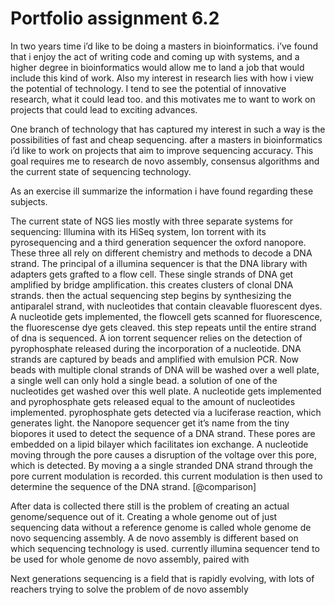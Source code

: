 # Portfolio assignment 6.2

In two years time i'd like to be doing a masters in bioinformatics. i've found that i enjoy the act of writing code and coming up with systems, and a higher degree in bioinformatics would allow me to land a job that would include this kind of work. Also my interest in research lies with how i view the potential of technology. I tend to see the potential of innovative research, what it could lead too. and this motivates me to want to work on projects that could lead to exciting advances.  

One branch of technology that has captured my interest in such a way is the possibilities of fast and cheap sequencing. after a masters in bioinformatics i'd like to work on projects that aim to improve sequencing accuracy. This goal requires me to research de novo assembly, consensus algorithms and the current state of sequencing technology.

As an exercise ill summarize the information i have found regarding these subjects.

The current state of NGS lies mostly with three separate systems for sequencing: Illumina with its HiSeq system, Ion torrent with its pyrosequencing and a third generation sequencer the oxford nanopore. These three all rely on different chemistry and methods to decode a DNA strand. 
The principal of a illumina sequencer is that the DNA library with adapters gets grafted to a flow cell. These single strands of DNA get amplified by bridge amplification. this creates clusters of clonal DNA strands. then the actual sequencing step begins by synthesizing the antiparalel strand, with nucleotides that contain cleavable fluorescent dyes. A nucleotide gets implemented, the flowcell gets scanned for fluorescence, the fluorescense dye gets cleaved. this step repeats until the entire strand of dna is sequenced.
A ion torrent sequencer relies on the detection of pyrophosphate released during the incorporation of a nucleotide. DNA strands are captured by beads and amplified with emulsion PCR. Now beads with multiple clonal strands of DNA will be washed over a well plate, a single well can only hold a single bead. a solution of one of the nucleotides get washed over this well plate. A nucleotide gets implemented and pyrophosphate gets released equal to the amount of nucleotides implemented. pyrophosphate gets detected via a luciferase reaction, which generates light.
the Nanopore sequencer get it's name from the tiny biopores it used to detect the sequence of a DNA strand. These pores are embedded on a lipid bilayer which facilitates ion exchange. A nucleotide moving through the pore causes a disruption of the voltage over this pore, which is detected. By moving a a single stranded DNA strand through the pore current modulation is recorded. this current modulation is then used to determine the sequence of the DNA strand. [@comparison]

After data is collected there still is the problem of creating an actual genome/sequence out of it. Creating a whole genome out of just sequencing data without a reference genome is called whole genome de novo sequencing assembly. A de novo assembly is different based on which sequencing technology is used. currently illumina sequencer tend to be used for whole genome de novo assembly, paired with 



Next generations sequencing is a field that is rapidly evolving, with lots of reachers trying to solve the problem of de novo assembly
